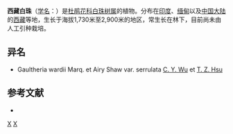 {{Speciesbox 
| genus = Gaultheria
| species = wardii
| authority = Marq. et Airy-Shaw
| subdivision_ranks =[[变种|变种]]
| subdivision =
* 西藏白珠 ''G. w.'' var. ''wardii''
* [[齿缘西藏白珠|齿缘西藏白珠]] ''G. w.'' var. ''serrulata''
}}

'''西藏白珠'''（[[学名|学名]]：{{lang|la|''Gaultheria wardii''}}）是[[杜鹃花科|杜鹃花科]][[白珠树属|白珠树属]]的植物。分布在[[印度|印度]]、[[缅甸|缅甸]]以及[[中国大陆|中国大陆]]的[[西藏|西藏]]等地，生长于海拔1,730米至2,900米的地区，常生长在林下，目前尚未由人工引种栽培。

== 异名 ==
* Gaultheria wardii Marq. et Airy Shaw var. serrulata [[吴征镒|C. Y. Wu]] et [[徐廷志|T. Z. Hsu]]

== 参考文献 ==
<div class="references-small">
* {{cite web| url =http://www.bioinfo.cn/db05/KmzwSpecies.php?action=view&id=23031| title =西藏白珠（原变种）| work =《中国高等植物数据库全库》| publisher =中国科学院微生物研究所| author =昆明植物研究所| accessdate =2009-02-25| deadurl =yes| archiveurl =https://web.archive.org/web/20160305015928/http://www.bioinfo.cn/db05/KmzwSpecies.php?action=view&id=23031| archivedate =2016-03-05| df =}}
</div>
{{Taxonbar|from=Q15231958}}

[[Category:白珠树属|X]]
[[Category:西藏植物|X]]